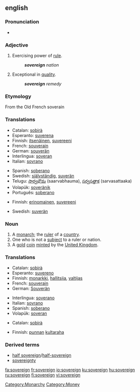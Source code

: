 {{wikipedia}}
==english==

===Pronunciation===
*{{audio|en-us-sovereign.ogg|Audio (US)}}

===Adjective===
{{en-adj-more}}

# Exercising power of [[rule]].
#: '''''sovereign''' nation''
# Exceptional in [[quality]].
#: '''''sovereign''' remedy''

===Etymology===
From the Old French soverain

===Translations===
{{rfc-level|Translations at L3+}}
{{trans-top|exercising power of rule}}
*Catalan: [[sobirà]]
*Esperanto: [[suverena]]
*Finnish: [[itsenäinen]], [[suvereeni]]
*French: [[souverain]]
*German: [[souverän]]
*Interlingua: [[soveran]]
*Italian: [[sovrano]]
{{trans-mid}}
*Spanish: [[soberano]]
*Swedish: [[självständig]], [[suverän]]
*Telugu: [[సార్వభౌమ]] (saarvabhauma), [[సర్వసత్తాక]] (sarvasattaaka)
*Volapük: [[soveränik]]
*Português: [[soberano]]
{{trans-bottom}}

{{trans-top|exceptional in quality}}
*Finnish: [[erinomainen]], [[suvereeni]]
{{trans-mid}}
*Swedish: [[suverän]]
{{trans-bottom}}

===Noun===
{{en-noun}}

# A [[monarch]]; the [[ruler]] of a [[country]].
# One who is not a [[subject]] to a ruler or nation.
# A [[gold]] [[coin]] [[mint]]ed by the [[United Kingdom]].

===Translations===
{{trans-top|monarch}}
*Catalan: [[sobirà]] {{m}}
*Esperanto: [[suvereno]]
*Finnish: [[monarkki]], [[hallitsija]], [[valtijas]]
*French: [[souverain]] {{m}}
*German: [[Souverän]]
{{trans-mid}}
*Interlingua: [[soverano]]
*Italian: [[sovrano]]
*Spanish: [[soberano]]
*Volapük: [[soveran]]
{{trans-bottom}}

{{trans-top|coin}}
*Catalan: [[sobirà]] {{m}}
{{trans-mid}}
*Finnish: [[punta|punnan]] [[kultaraha]]
{{trans-bottom}}

===Derived terms===
*[[half sovereign]]/[[half-sovereign]]
*[[sovereignty]]

[[Category:Monarchy]]
[[Category:Money]]

[[fa:sovereign]]
[[fr:sovereign]]
[[io:sovereign]]
[[ku:sovereign]]
[[hu:sovereign]]
[[ru:sovereign]]
[[fi:sovereign]]
[[vi:sovereign]]